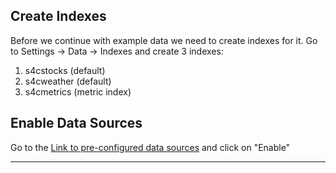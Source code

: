 ## Create Indexes 
Before we continue with example data we need to create indexes for it. Go to Settings -> Data -> Indexes and create 3 indexes: 

1. s4cstocks (default)
2. s4cweather (default)
3. s4cmetrics (metric index)

## Enable Data Sources

Go to the [Link to pre-configured data sources](../../manager/splunk4champions2/data/inputs/monitor?search=s4c&count=25) and click on "Enable"
___

